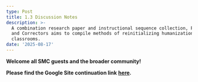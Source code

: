 ```yaml
---
type: Post
title: 1.3 Discussion Notes
description: >-
  A combination research paper and instructional sequence collection, Predictors
  and Correctors aims to compile methods of reinitializing humanization in math
  classrooms.
date: '2025-08-17'
---
```







**Welcome all SMC guests and the broader community!**




**Please find the Google Site continuation link** [**here**](https://sites.google.com/stmarys-ca.edu/predictorsandcorrectors/home)**.**



